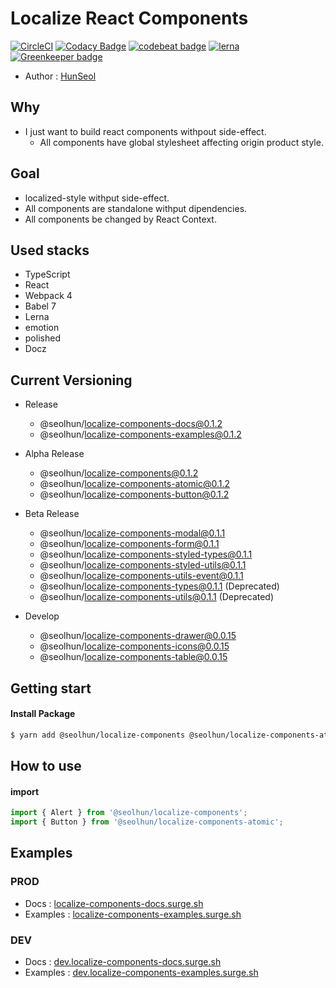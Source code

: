 # Localize React Components

[![CircleCI](https://circleci.com/gh/Seolhun/localize-components/tree/master.svg?style=svg)](https://circleci.com/gh/Seolhun/localize-components/tree/master)
[![Codacy Badge](https://api.codacy.com/project/badge/Grade/87c0d9f96fc74d94b60c0c397a6b30c6)](https://www.codacy.com/app/shun10114/localize-components?utm_source=github.com&amp;utm_medium=referral&amp;utm_content=Seolhun/localize-components&amp;utm_campaign=Badge_Grade)
[![codebeat badge](https://codebeat.co/badges/2ab413e3-946a-4719-bb75-07e76851cbba)](https://codebeat.co/projects/github-com-seolhun-localize-components-master)
[![lerna](https://img.shields.io/badge/maintained%20with-lerna-cc00ff.svg)](https://lernajs.io/) [![Greenkeeper badge](https://badges.greenkeeper.io/Seolhun/localize-components.svg)](https://greenkeeper.io/)

- Author : [HunSeol](https://github.com/Seolhun/)

## Why
- I just want to build react components withpout side-effect.
  - All components have global stylesheet affecting origin product style.

## Goal
- localized-style withput side-effect.
- All components are standalone withput dipendencies.
- All components be changed by React Context.

## Used stacks
- TypeScript
- React
- Webpack 4
- Babel 7
- Lerna
- emotion
- polished
- Docz

## Current Versioning
- Release
  - @seolhun/localize-components-docs@0.1.2
  - @seolhun/localize-components-examples@0.1.2

- Alpha Release
  - @seolhun/localize-components@0.1.2
  - @seolhun/localize-components-atomic@0.1.2
  - @seolhun/localize-components-button@0.1.2

- Beta Release
  - @seolhun/localize-components-modal@0.1.1
  - @seolhun/localize-components-form@0.1.1
  - @seolhun/localize-components-styled-types@0.1.1
  - @seolhun/localize-components-styled-utils@0.1.1
  - @seolhun/localize-components-utils-event@0.1.1
  - @seolhun/localize-components-types@0.1.1 (Deprecated)
  - @seolhun/localize-components-utils@0.1.1 (Deprecated)

- Develop
  - @seolhun/localize-components-drawer@0.0.15
  - @seolhun/localize-components-icons@0.0.15
  - @seolhun/localize-components-table@0.0.15

## Getting start
#### Install Package
```bash
$ yarn add @seolhun/localize-components @seolhun/localize-components-atomic
```

## How to use
#### import
```js
import { Alert } from '@seolhun/localize-components';
import { Button } from '@seolhun/localize-components-atomic';
```

## Examples
### PROD
- Docs : [localize-components-docs.surge.sh](http://localize-components-docs.surge.sh/#/)
- Examples : [localize-components-examples.surge.sh](http://localize-components-examples.surge.sh/#/)

### DEV
- Docs : [dev.localize-components-docs.surge.sh](http://dev.localize-components-docs.surge.sh/#/)
- Examples : [dev.localize-components-examples.surge.sh](http://dev.localize-components-examples.surge.sh/#/)
